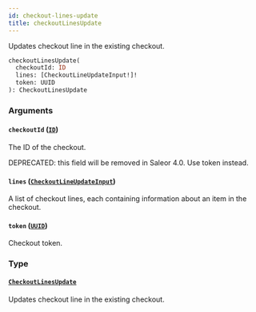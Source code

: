 ```yaml
---
id: checkout-lines-update
title: checkoutLinesUpdate
---
```



Updates checkout line in the existing checkout.

```graphql
checkoutLinesUpdate(
  checkoutId: ID
  lines: [CheckoutLineUpdateInput!]!
  token: UUID
): CheckoutLinesUpdate
```


### Arguments

#### `checkoutId` ([`ID`](../../../developer/api-reference/scalars/id))

The ID of the checkout. 

DEPRECATED: this field will be removed in Saleor 4.0. Use token instead.


#### `lines` ([`CheckoutLineUpdateInput`](../../../developer/api-reference/inputs/checkout-line-update-input))

A list of checkout lines, each containing information about an item in the checkout.


#### `token` ([`UUID`](../../../developer/api-reference/scalars/uuid))

Checkout token.


### Type

#### [`CheckoutLinesUpdate`](../../../developer/api-reference/objects/checkout-lines-update) 

Updates checkout line in the existing checkout.




